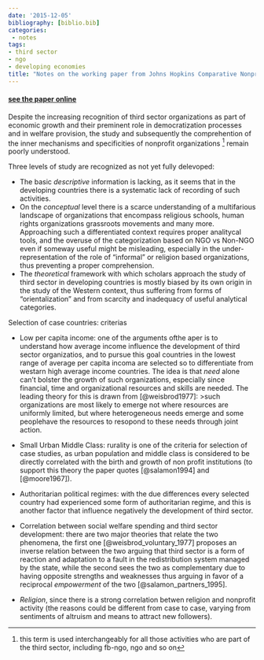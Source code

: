 ```yaml
---
date: '2015-12-05'
bibliography: [biblio.bib]
categories:
 - notes
tags:
- third sector
- ngo
- developing economies
title: "Notes on the working paper from Johns Hopkins Comparative Nonprofict Sector Project"
---
```


#### [see the paper online](http://adm-cf.com/jhu/pdfs/CNP_Working_Papers/CNP_WP24.pdf)

Despite the increasing recognition of third sector organizations as part of economic growth and their preminent role in democratization processes and in welfare provision, the study and subsequently the comprehention of the inner mechanisms and specificities of nonprofit organizations [^1] remain poorly understood.

[^1]: this term is used interchangeably for all those activities who are part of the third sector, including fb-ngo, ngo and so on

Three levels of study are recognized as not yet fully delevoped:

 * The basic *descriptive* information is lacking, as it seems that in the developing countries there is a systematic lack of recording of such activities.
 * On the *conceptual* level there is a scarce understanding of a multifarious landscape of organizations that encompass religious schools, human rights organizations grassroots  movements and many more. Approaching such a differentiated context requires proper analitycal tools, and the overuse of the categorization based on NGO vs Non-NGO even if someway useful might be misleading, especially in the under-representation of the role of "informal" or religion based organizations, thus preventing a proper comprehension.
 * The *theoretical* framework with which scholars approach the study of third sector in developing countries is mostly biased by its own origin in the study of the Western context, thus suffering from forms of "orientalization" and from scarcity and inadequacy of useful analytical categories.

Selection of case countries: criterias

* Low per capita income: one of the arguments ofthe aper is to understand how average income influence the development of third sector organizatios, and to pursue this goal countries in the lowest range of average per capita incoma are selected so to differentiate from westarn high average income countries. The idea is that *need* alone can't bolster the growth of such organizations, especially since financial, time and organizational resources and skills are needed. The leading theory for this is drawn from  [@weisbrod1977]:
>such organizations are most likely to emerge not where resources are uniformly limited, but where heterogeneous needs emerge and some peoplehave the resources to resopond to these needs through joint action.

* Small Urban Middle Class: rurality is one of the criteria for selection of case studies, as urban population and middle class is considered to be directly correlated with the birth and growth of non profit institutions (to support this theory the paper quotes [@salamon1994] and [@moore1967]).

* Authoritarian political regimes: with the due differences every selected country had experienced some form of authoritarian regime, and this is another factor that influence negatively the development of third sector.

* Correlation between social welfare spending and third sector development: there are two major theories that relate the two phenomena, the first one [@weisbrod_voluntary_1977] proposes an inverse relation between the two arguing that third sector is a form of reaction and adaptation to a fault in the redistribution system managed by the state, while the second sees the two as complementary due to having opposite strengths and weaknesses thus arguing in favor of a reciprocal *empowerment* of the two [@salamon_partners_1995].

* *Religion*, since there is a strong correlation betwen religion and nonprofit activity (the reasons could be different from case to case, varying from sentiments of altruism and means to attract new followers).


